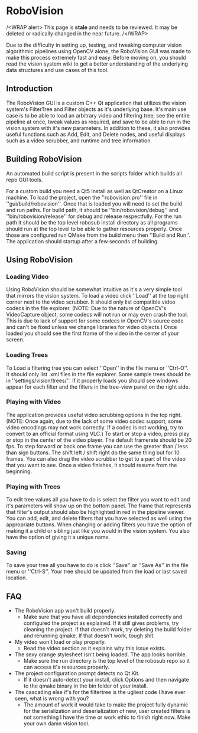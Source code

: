 # RoboVision
/\<WRAP alert\>
This page is **stale** and needs to be reviewed. It may be deleted or radically changed in the near future.
/\</WRAP\>

Due to the difficulty in setting up, testing, and tweaking computer vision algorithmic pipelines using OpenCV alone, the RoboVision GUI was made to make this process extremely fast and easy. Before moving on, you should read the vision system wiki to get a better understanding of the underlying data structures and use cases of this tool.

## Introduction

The RoboVision GUI is a custom C++ Qt application that utilizes the vision system's FilterTree and Filter objects as it's underlying base. It's main use case is to be able to load an arbitrary video and filtering tree, see the entire pipeline at once, tweak values as required, and save to be able to run in the vision system with it's new parameters. In addition to these, it also provides useful functions such as Add, Edit, and Delete nodes, and useful displays such as a video scrubber, and runtime and tree information.

## Building RoboVision

An automated build script is present in the scripts folder which builds all repo GUI tools.

For a custom build you need a Qt5 install as well as QtCreator on a Linux machine. To load the project, open the ''robovision.pro'' file in ''gui/build/robovision''. Once that is loaded you will need to set the build and run paths. For build path, it should be ''bin/robovision/debug'' and ''bin/robovision/release'' for debug and release respectfully. For the run path it should be the top level robosub install directory as all programs should run at the top level to be able to gather resources properly. Once those are configured run QMake from the build menu then ''Build and Run''. The application should startup after a few seconds of building.

## Using RoboVision

### Loading Video

Using RoboVision should be somewhat intuitive as it's a very simple tool that mirrors the vision system. To load a video click ''Load'' at the top right corner next to the video scrubber. It should only list compatible video codecs in the file explorer. (NOTE: Due to the nature of OpenCV's VideoCapture object, some codecs will not run or may even crash the tool. This is due to lack of support for some codecs in OpenCV's source code and can't be fixed unless we change libraries for video objects.) Once loaded you should see the first frame of the video in the center of your screen.

### Loading Trees

To Load a filtering tree you can select ''Open'' in the file menu or ''Ctrl-O''. It should only list .xml files in the file explorer. Some sample trees should be in ''settings/vision/trees/''. If it properly loads you should see windows appear for each filter and the filters in the tree-view panel on the right side.

### Playing with Video

The application provides useful video scrubbing options in the top right. (NOTE: Once again, due to the lack of some video codec support, some video encodings may not work correctly. If a codec is not working, try to convert to an official format using VLC.) To start or stop a video, press play or stop in the center of the video player. The default framerate should be 20 fps. To step forward or back one frame you can use the greater than / less than sign buttons. The shift left / shift right do the same thing but for 10 frames. You can also drag the video scrubber to get to a part of the video that you want to see. Once a video finishes, it should resume from the beginning.

### Playing with Trees

To edit tree values all you have to do is select the filter you want to edit and it's parameters will show up on the bottom panel. The frame that represents that filter's output should also be highlighted in red in the pipeline viewer. You can add, edit, and delete filters that you have selected as well using the appropriate buttons. When changing or adding filters you have the option of making it a child or sibling just like you would in the vision system. You also have the option of giving it a unique name.

### Saving

To save your tree all you have to do is click ''Save'' or ''Save As'' in the file menu or ''Ctrl-S''. Your tree should be updated from the load or last saved location.

## FAQ

  * The RoboVision app won't build properly.
    * Make sure that you have all dependencies installed correctly and configured the project as explained. If it still gives problems, try cleaning the project. If that doesn't work, try deleting the build folder and rerunning qmake. If that doesn't work, tough shit.
  * My video won't load or play properly.
    * Read the video section as it explains why this issue exists.
  * The sexy orange stylesheet isn't being loaded. The app looks horrible.
    * Make sure the run directory is the top level of the robosub repo so it can access it's resources properly.
  * The project configuration prompt detects no Qt Kit.
    * If it doesn't auto-detect your install, click Options and then navigate to the qmake binary in the bin folder of your install.
  * The cascading else if's for the filtertree is the ugliest code I have ever seen, what is wrong with you?
    * The amount of work it would take to make the project fully dynamic for the serialization and deserialization of new, user created filters is not something I have the time or work ethic to finish right now. Make your own damn vision tool.

